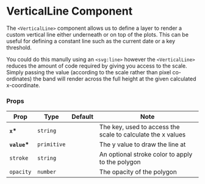 
<Meta title="Components/Lines/VerticalLine" />

# VerticalLine Component

The `<VerticalLine>` component allows us to define a layer to render a custom vertical line either underneath or on top of the plots. This can be useful for defining a constant line such as the current date or a key threshold.

You could do this manully using an `<svg:line>` however the `<VerticalLine>` reduces the amount of code required by giving you access to the scale. Simply passing the value (according to the scale rather than pixel co-ordinates) the band will render across the full height at the given calculated x-coordinate.

<Canvas of={VerticalLineStories.Default} />
<Canvas of={VerticalLineStories.ThresholdsExample} />

### Props

| Prop          | Type        | Default | Note                                                        |
| ------------- | ----------- | ------- | ----------------------------------------------------------- |
| **`x`\***     | `string`    |         | The key, used to access the scale to calculate the x values |
| **`value`\*** | `primitive` |         | The y value to draw the line at                             |
| `stroke`      | `string`    |         | An optional stroke color to apply to the polygon            |
| `opacity`     | `number`    |         | The opacity of the polygon                                  |

<br />

